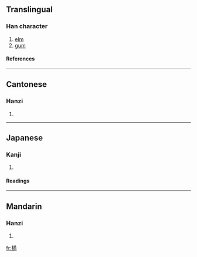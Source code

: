 ==Translingual==
===Han character===
{{Han char|rn=75|rad=木|as=11|sn=15|four=5402<sub>7</sub>|canj=木廿中月 (DTLB)}}
# [[elm]]
# [[gum]]
====References====
{{Han ref|kx=0551.010|dkj=15452|dj=0939.020|hdz=21274.010|uh=6A20|ud=27168|bh=E5D2|bd=58834}}

----
==Cantonese==
===Hanzi===
{{yue-hanzi|jyut=|y=mun4}}
# {{defn|Cantonese}}

----
==Japanese==
===Kanji===
{{ja-kanji|grade=|rs=木11}}
# {{defn|Japanese}} 
====Readings====
{{ja-readings|on=[[ぼん]] (bon), [[もん]] (mon), [[ばん]] (ban), [[まん]] (man)|kun=}}

----
==Mandarin==
===Hanzi===
{{cmn-hanzi|pin=[[mén]] ([[men2]])|wg=men<sup>2</sup>}}
# {{defn|Mandarin}}

[[fr:樠]]